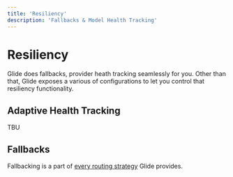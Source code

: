 ```yaml
---
title: 'Resiliency'
description: 'Fallbacks & Model Health Tracking'
---
```

# Resiliency

Glide does fallbacks, provider heath tracking seamlessly for you.
Other than that, Glide exposes a various of configurations to let you control that resiliency functionality.

## Adaptive Health Tracking

TBU

## Fallbacks

Fallbacking is a part of [every routing strategy](/glide/docs/routers#routing-strategies) Glide provides.

